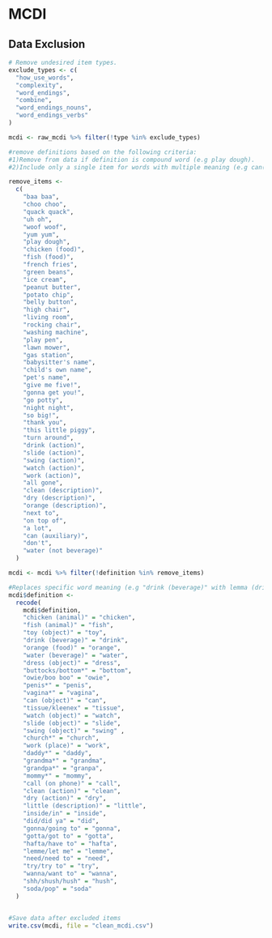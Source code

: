 
# MCDI 
## Data Exclusion

```r
# Remove undesired item types.
exclude_types <- c(
  "how_use_words",
  "complexity",
  "word_endings",
  "combine",
  "word_endings_nouns",
  "word_endings_verbs"
)

mcdi <- raw_mcdi %>% filter(!type %in% exclude_types)

#remove definitions based on the following criteria:
#1)Remove from data if definition is compound word (e.g play dough).
#2)Include only a single item for words with multiple meaning (e.g can(object, can (auxiliary)))

remove_items <-
  c(
    "baa baa",
    "choo choo",
    "quack quack",
    "uh oh",
    "woof woof",
    "yum yum",
    "play dough",
    "chicken (food)",
    "fish (food)",
    "french fries",
    "green beans",
    "ice cream",
    "peanut butter",
    "potato chip",
    "belly button",
    "high chair",
    "living room",
    "rocking chair",
    "washing machine",
    "play pen",
    "lawn mower",
    "gas station",
    "babysitter's name",
    "child's own name",
    "pet's name",
    "give me five!",
    "gonna get you!",
    "go potty",
    "night night",
    "so big!",
    "thank you",
    "this little piggy",
    "turn around",
    "drink (action)",
    "slide (action)",
    "swing (action)",
    "watch (action)",
    "work (action)",
    "all gone",
    "clean (description)",
    "dry (description)",
    "orange (description)",
    "next to",
    "on top of",
    "a lot",
    "can (auxiliary)",
    "don't",
    "water (not beverage)"
  )

mcdi <- mcdi %>% filter(!definition %in% remove_items)

#Replaces specific word meaning (e.g "drink (beverage)" with lemma (drink))
mcdi$definition <-
  recode(
    mcdi$definition,
    "chicken (animal)" = "chicken",
    "fish (animal)" = "fish",
    "toy (object)" = "toy",
    "drink (beverage)" = "drink",
    "orange (food)" = "orange",
    "water (beverage)" = "water",
    "dress (object)" = "dress",
    "buttocks/bottom*" = "bottom",
    "owie/boo boo" = "owie",
    "penis*" = "penis",
    "vagina*" = "vagina",
    "can (object)" = "can",
    "tissue/kleenex" = "tissue",
    "watch (object)" = "watch",
    "slide (object)" = "slide",
    "swing (object)" = "swing" ,
    "church*" = "church",
    "work (place)" = "work",
    "daddy*" = "daddy",
    "grandma*" = "grandma",
    "grandpa*" = "granpa",
    "mommy*" = "mommy",
    "call (on phone)" = "call",
    "clean (action)" = "clean",
    "dry (action)" = "dry",
    "little (description)" = "little",
    "inside/in" = "inside",
    "did/did ya" = "did",
    "gonna/going to" = "gonna",
    "gotta/got to" = "gotta",
    "hafta/have to" = "hafta",
    "lemme/let me" = "lemme",
    "need/need to" = "need",
    "try/try to" = "try",
    "wanna/want to" = "wanna",
    "shh/shush/hush" = "hush",
    "soda/pop" = "soda"
  )


#Save data after excluded items
write.csv(mcdi, file = "clean_mcdi.csv")
```
